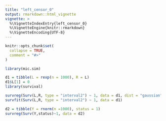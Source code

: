 ```yaml
---
title: "left_censor_0"
output: rmarkdown::html_vignette
vignette: >
  %\VignetteIndexEntry{left_censor_0}
  %\VignetteEngine{knitr::rmarkdown}
  %\VignetteEncoding{UTF-8}
---
```


```r
knitr::opts_chunk$set(
  collapse = TRUE,
  comment = "#>"
)
```

```r
library(mic.sim)
```

```r

d1 = tibble(L = rexp(n = 1000), R = L) 
d1$L[1] = 0
library(survival)

survreg(Surv(L,R, type = "interval2") ~ 1, data = d1, dist = "gaussian")
survfit(Surv(L,R, type = "interval2") ~ 1, data = d1)
```

```r

d2 = tibble(Y = rnorm(n =1000), status = 1)
survreg(Surv(Y,status)~1, data = d2)
```


